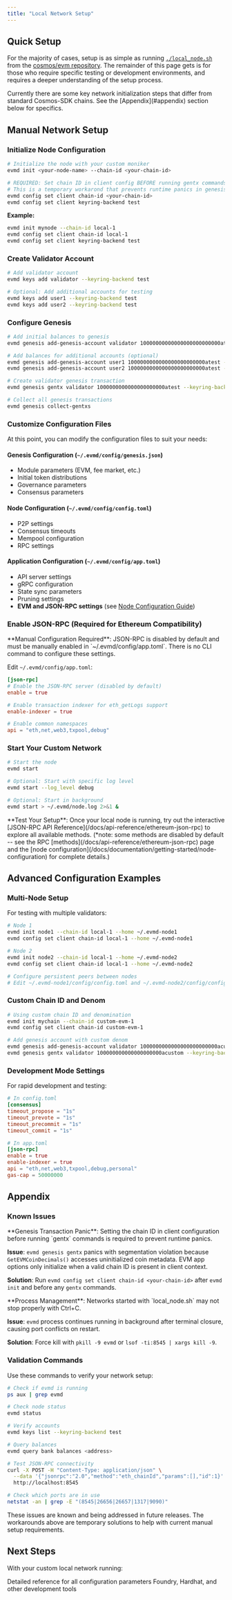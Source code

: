 ```yaml
---
title: "Local Network Setup"
---
```


## Quick Setup

For the majority of cases, setup is as simple as running [`./local_node.sh`](https://github.com/cosmos/evm/blob/main/local_node.sh) from the [cosmos/evm repository](https://github.com/cosmos/evm).
The remainder of this page gets is for those who require specific testing or development environments, and requires a deeper understanding of the setup process.

<Note>
Currently there are some key network initialization steps that differ from standard Cosmos-SDK chains. See the [Appendix](#appendix) section below for specifics.
</Note>

## Manual Network Setup

### Initialize Node Configuration

```bash
# Initialize the node with your custom moniker
evmd init <your-node-name> --chain-id <your-chain-id>

# REQUIRED: Set chain ID in client config BEFORE running gentx commands
# This is a temporary workarond that prevents runtime panics in genesis transaction creation
evmd config set client chain-id <your-chain-id>
evmd config set client keyring-backend test
```

**Example:**
```bash
evmd init mynode --chain-id local-1
evmd config set client chain-id local-1
evmd config set client keyring-backend test
```

### Create Validator Account

```bash
# Add validator account
evmd keys add validator --keyring-backend test

# Optional: Add additional accounts for testing
evmd keys add user1 --keyring-backend test
evmd keys add user2 --keyring-backend test
```

### Configure Genesis

```bash
# Add initial balances to genesis
evmd genesis add-genesis-account validator 10000000000000000000000000atest --keyring-backend test

# Add balances for additional accounts (optional)
evmd genesis add-genesis-account user1 1000000000000000000000000atest --keyring-backend test
evmd genesis add-genesis-account user2 1000000000000000000000000atest --keyring-backend test

# Create validator genesis transaction
evmd genesis gentx validator 1000000000000000000000atest --keyring-backend test

# Collect all genesis transactions
evmd genesis collect-gentxs
```

### Customize Configuration Files

At this point, you can modify the configuration files to suit your needs:

#### Genesis Configuration (`~/.evmd/config/genesis.json`)
- Module parameters (EVM, fee market, etc.)
- Initial token distributions
- Governance parameters
- Consensus parameters

#### Node Configuration (`~/.evmd/config/config.toml`)
- P2P settings
- Consensus timeouts
- Mempool configuration
- RPC settings

#### Application Configuration (`~/.evmd/config/app.toml`)
- API server settings
- gRPC configuration
- State sync parameters
- Pruning settings
- **EVM and JSON-RPC settings** (see [Node Configuration Guide](/docs/documentation/getting-started/node-configuration))

### Enable JSON-RPC (Required for Ethereum Compatibility)

<Warning>
**Manual Configuration Required**: JSON-RPC is disabled by default and must be manually enabled in `~/.evmd/config/app.toml`. There is no CLI command to configure these settings.
</Warning>

Edit `~/.evmd/config/app.toml`:

```toml
[json-rpc]
# Enable the JSON-RPC server (disabled by default)
enable = true

# Enable transaction indexer for eth_getLogs support
enable-indexer = true

# Enable common namespaces
api = "eth,net,web3,txpool,debug"
```

### Start Your Custom Network

```bash
# Start the node
evmd start

# Optional: Start with specific log level
evmd start --log_level debug

# Optional: Start in background
evmd start > ~/.evmd/node.log 2>&1 &
```

<Tip>
**Test Your Setup**: Once your local node is running, try out the interactive [JSON-RPC API Reference](/docs/api-reference/ethereum-json-rpc) to explore all available methods.
(*note: some methods are disabled by default -- see the RPC [methods](/docs/api-reference/ethereum-json-rpc) page and the [node configuration](/docs/documentation/getting-started/node-configuration) for complete details.)
</Tip>

## Advanced Configuration Examples

### Multi-Node Setup

For testing with multiple validators:

```bash
# Node 1
evmd init node1 --chain-id local-1 --home ~/.evmd-node1
evmd config set client chain-id local-1 --home ~/.evmd-node1

# Node 2
evmd init node2 --chain-id local-1 --home ~/.evmd-node2
evmd config set client chain-id local-1 --home ~/.evmd-node2

# Configure persistent peers between nodes
# Edit ~/.evmd-node1/config/config.toml and ~/.evmd-node2/config/config.toml
```

### Custom Chain ID and Denom

```bash
# Using custom chain ID and denomination
evmd init mychain --chain-id custom-evm-1
evmd config set client chain-id custom-evm-1

# Add genesis account with custom denom
evmd genesis add-genesis-account validator 1000000000000000000000000acustom --keyring-backend test
evmd genesis gentx validator 100000000000000000000acustom --keyring-backend test
```

### Development Mode Settings

For rapid development and testing:

```toml
# In config.toml
[consensus]
timeout_propose = "1s"
timeout_prevote = "1s"
timeout_precommit = "1s"
timeout_commit = "1s"

# In app.toml
[json-rpc]
enable = true
enable-indexer = true
api = "eth,net,web3,txpool,debug,personal"
gas-cap = 50000000
```

## Appendix

### Known Issues

<Warning>
**Genesis Transaction Panic**: Setting the chain ID in client configuration before running `gentx` commands is required to prevent runtime panics.
</Warning>

**Issue**: `evmd genesis gentx` panics with segmentation violation because `GetEVMCoinDecimals()` accesses uninitialized coin metadata. EVM app options only initialize when a valid chain ID is present in client context.

**Solution**: Run `evmd config set client chain-id <your-chain-id>` after `evmd init` and before any `gentx` commands.

<Warning>
**Process Management**: Networks started with `local_node.sh` may not stop properly with Ctrl+C.
</Warning>

**Issue**: `evmd` process continues running in background after terminal closure, causing port conflicts on restart.

**Solution**: Force kill with `pkill -9 evmd` or `lsof -ti:8545 | xargs kill -9`.

### Validation Commands

Use these commands to verify your network setup:

```bash
# Check if evmd is running
ps aux | grep evmd

# Check node status
evmd status

# Verify accounts
evmd keys list --keyring-backend test

# Query balances
evmd query bank balances <address>

# Test JSON-RPC connectivity
curl -X POST -H "Content-Type: application/json" \
  --data '{"jsonrpc":"2.0","method":"eth_chainId","params":[],"id":1}' \
  http://localhost:8545

# Check which ports are in use
netstat -an | grep -E "(8545|26656|26657|1317|9090)"
```

<Note>
These issues are known and being addressed in future releases. The workarounds above are temporary solutions to help with current manual setup requirements.
</Note>

## Next Steps

With your custom local network running:

<CardGroup cols={2}>
  <Card title="Node Configuration" href="/docs/documentation/getting-started/node-configuration" icon="settings">
    Detailed reference for all configuration parameters
  </Card>
  <Card title="Development Tools" href="/docs/documentation/getting-started/tooling-and-resources/overview" icon="wrench">
    Foundry, Hardhat, and other development tools
  </Card>
</CardGroup>
